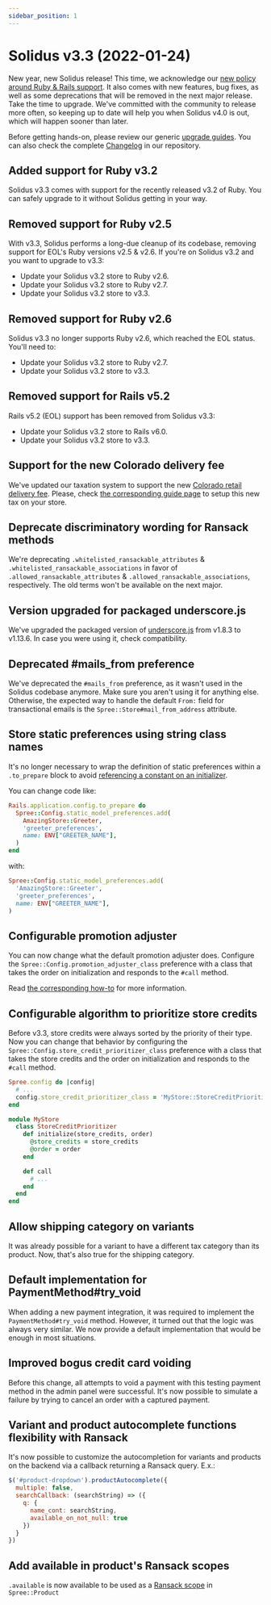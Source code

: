 ```yaml
---
sidebar_position: 1
---
```



# Solidus v3.3 (2022-01-24)

<MinimalRequirements ruby="2.7" rails="6.0" />

New year, new Solidus release! This time, we acknowledge our [new policy around Ruby & Rails support](https://solidus.io/release_policy/). It also comes with new features, bug fixes, as well as some deprecations that will be removed in the next major release. Take the time to upgrade. We've committed with the community to release more often, so keeping up to date will help you when Solidus v4.0 is out, which will happen sooner than later.

Before getting hands-on, please review our generic [upgrade guides](/getting-started/upgrading-solidus.mdx). You can also check the complete [Changelog](https://github.com/solidusio/solidus/blob/v3.3/CHANGELOG.md) in our repository.

## <PRLink number="4817">Added support for Ruby v3.2</PRLink>

Solidus v3.3 comes with support for the recently released v3.2 of Ruby. You can safely upgrade to it without Solidus getting in your way.

## <PRLink number="4845">Removed support for Ruby v2.5</PRLink>

With v3.3, Solidus performs a long-due cleanup of its codebase, removing support for EOL's Ruby versions v2.5 & v2.6. If you're on Solidus v3.2 and you want to upgrade to v3.3:

- Update your Solidus v3.2 store to Ruby v2.6.
- Update your Solidus v3.2 store to Ruby v2.7.
- Update your Solidus v3.2 store to v3.3.

## <PRLink number="4848">Removed support for Ruby v2.6</PRLink>

Solidus v3.3 no longer supports Ruby v2.6, which reached the EOL status. You'll need to:

- Update your Solidus v3.2 store to Ruby v2.7.
- Update your Solidus v3.2 store to v3.3.

## <PRLink number="4850">Removed support for Rails v5.2</PRLink>

Rails v5.2 (EOL) support has been removed from Solidus v3.3:

- Update your Solidus v3.2 store to Rails v6.0.
- Update your Solidus v3.2 store to v3.3.

## <PRLink number="4491">Support for the new Colorado delivery fee</PRLink>

We've updated our taxation system to support the new [Colorado retail delivery fee](https://tax.colorado.gov/retail-delivery-fee).
Please, check [the corresponding guide page][how-to-setup-colorado-delivery-fee] to setup
this new tax on your store.

[how-to-setup-colorado-delivery-fee]: ../how-tos/how-to-setup-colorado-delivery-fee

## <PRLink number="4853">Deprecate discriminatory wording for Ransack methods</PRLink>

We're deprecating `.whitelisted_ransackable_attributes` & `.whitelisted_ransackable_associations` in favor of `.allowed_ransackable_attributes` & `.allowed_ransackable_associations`, respectively. The old terms won't be available on the next major.

## <PRLink number="4660">Version upgraded for packaged underscore.js</PRLink>

We've upgraded the packaged version of [underscore.js](https://underscorejs.org/) from v1.8.3 to v1.13.6. In case you were using it, check compatibility.

## <PRLink number="4712">Deprecated #mails_from preference</PRLink>

We've deprecated the `#mails_from` preference, as it wasn't used in the Solidus codebase anymore. Make sure you aren't using it for anything else. Otherwise, the expected way to handle the default `From:` field for transactional emails is the `Spree::Store#mail_from_address` attribute.

## <PRLink number="4858">Store static preferences using string class names</PRLink>

It's no longer necessary to wrap the definition of static preferences within a `.to_prepare` block to avoid [referencing a constant on an initializer](https://guides.rubyonrails.org/v6.1.0/autoloading_and_reloading_constants.html#autoloading-when-the-application-boots).

You can change code like:

```ruby title="config/initializers/spree.rb"
Rails.application.config.to_prepare do
  Spree::Config.static_model_preferences.add(
    AmazingStore::Greeter,
    'greeter_preferences',
    name: ENV["GREETER_NAME"],
  )
end
```

with:


```ruby title="config/initializers/spree.rb"
Spree::Config.static_model_preferences.add(
  'AmazingStore::Greeter',
  'greeter_preferences',
  name: ENV["GREETER_NAME"],
)
```

## <PRLink number="4460">Configurable promotion adjuster</PRLink>

You can now change what the default promotion adjuster does. Configure the `Spree::Config.promotion_adjuster_class`
preference with a class that takes the order on initialization and responds to the `#call` method.

Read [the corresponding how-to][how-to-use-a-custom-promotion-adjuster] for more information.

[how-to-use-a-custom-promotion-adjuster]: ../how-tos/how-to-use-a-custom-promotion-adjuster

## <PRLink number="4677">Configurable algorithm to prioritize store credits</PRLink>

Before v3.3, store credits were always sorted by the priority of their type. Now you can change that behavior by configuring the `Spree::Config.store_credit_prioritizer_class` preference with a class that takes the store credits and the order on initialization and responds to the `#call` method.

```ruby title="config/initializers/spree.rb"
Spree.config do |config|
  # ...
  config.store_credit_prioritizer_class = 'MyStore::StoreCreditPrioritizer'
end
```

```ruby title="app/models/my_store/store_credit_prioritizer.rb"
module MyStore
  class StoreCreditPrioritizer
    def initialize(store_credits, order)
      @store_credits = store_credits
      @order = order
    end

    def call
      # ...
    end
  end
end
```

## <PRLink number="4739">Allow shipping category on variants</PRLink>

It was already possible for a variant to have a different tax category than its product. Now, that's also true for the shipping category.

## <PRLink number="4843">Default implementation for PaymentMethod#try_void</PRLink>

When adding a new payment integration, it was required to implement the `PaymentMethod#try_void` method. However, it turned out that the logic was always very similar. We now provide a default implementation that would be enough in most situations.

## <PRLink number="4861">Improved bogus credit card voiding</PRLink>

Before this change, all attempts to void a payment with this testing payment method in the admin panel were successful. It's now possible to simulate a failure by trying to cancel an order with a captured payment.

## <PRLink number="4767">Variant and product autocomplete functions flexibility with Ransack</PRLink>

It's now possible to customize the autocompletion for variants and products on the backend via a callback returning a Ransack query. E.x.:

```javascript
$('#product-dropdown').productAutocomplete({
  multiple: false,
  searchCallback: (searchString) => ({
    q: {
      name_cont: searchString,
      available_on_not_null: true
    })
  }
})
```

## <PRLink number="4852">Add available in product's Ransack scopes</PRLink>

`.available` is now available to be used as a [Ransack scope](https://activerecord-hackery.github.io/ransack/going-further/other-notes/#using-scopesclass-methods) in `Spree::Product`
